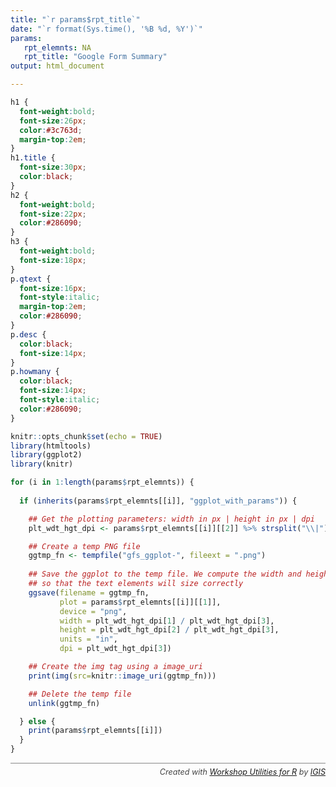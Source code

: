 ```yaml
---
title: "`r params$rpt_title`"
date: "`r format(Sys.time(), '%B %d, %Y')`"
params:
   rpt_elemnts: NA
   rpt_title: "Google Form Summary"
output: html_document

---
```


```css
h1 {
  font-weight:bold;
  font-size:26px;
  color:#3c763d;
  margin-top:2em;
}
h1.title {
  font-size:30px;
  color:black;
}
h2 {
  font-weight:bold;
  font-size:22px;
  color:#286090;
}
h3 {
  font-weight:bold;
  font-size:18px;
}
p.qtext {
  font-size:16px;
  font-style:italic;
  margin-top:2em;
  color:#286090;
}
p.desc {
  color:black;
  font-size:14px;
}
p.howmany {
  color:black;
  font-size:14px;
  font-style:italic;
  color:#286090;
}


```

```r
knitr::opts_chunk$set(echo = TRUE)
library(htmltools)
library(ggplot2)
library(knitr)
```


```r
for (i in 1:length(params$rpt_elemnts)) {
  
  if (inherits(params$rpt_elemnts[[i]], "ggplot_with_params")) {

    ## Get the plotting parameters: width in px | height in px | dpi
    plt_wdt_hgt_dpi <- params$rpt_elemnts[[i]][[2]] %>% strsplit("\\|") %>% extract2(1) %>% trimws() %>% as.numeric()

    ## Create a temp PNG file
    ggtmp_fn <- tempfile("gfs_ggplot-", fileext = ".png")
    
    ## Save the ggplot to the temp file. We compute the width and height in terms of inches
    ## so that the text elements will size correctly
    ggsave(filename = ggtmp_fn,
           plot = params$rpt_elemnts[[i]][[1]],
           device = "png",
           width = plt_wdt_hgt_dpi[1] / plt_wdt_hgt_dpi[3],
           height = plt_wdt_hgt_dpi[2] / plt_wdt_hgt_dpi[3],
           units = "in",
           dpi = plt_wdt_hgt_dpi[3])

    ## Create the img tag using a image_uri
    print(img(src=knitr::image_uri(ggtmp_fn)))

    ## Delete the temp file
    unlink(ggtmp_fn)

  } else {
    print(params$rpt_elemnts[[i]])
  }
}
```

<p style="color:#444; font-style:italic; font-size:90%; text-align:right; border-top:1px solid #888; padding-top:0.5em;">Created with <a href="https://github.com/ucanr-igis/wrkshputils/" target="_blank" rel="noopener">Workshop Utilities for R</a> by <a href="https://igis.ucanr.edu/" target="_blank" rel="noopener">IGIS</a></p>

<p>&nbsp;</p>



